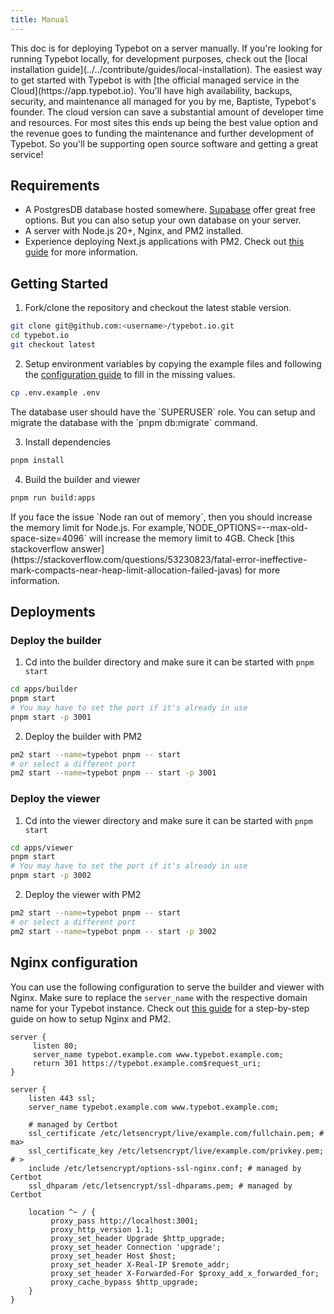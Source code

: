 ```yaml
---
title: Manual
---
```


<Warning>
  This doc is for deploying Typebot on a server manually. If you're looking for
  running Typebot locally, for development purposes, check out the [local
  installation guide](../../contribute/guides/local-installation).
</Warning>

<Note>
  The easiest way to get started with Typebot is with [the official managed
  service in the Cloud](https://app.typebot.io). You'll have high availability,
  backups, security, and maintenance all managed for you by me, Baptiste,
  Typebot's founder. The cloud version can save a substantial amount of
  developer time and resources. For most sites this ends up being the best value
  option and the revenue goes to funding the maintenance and further development
  of Typebot. So you'll be supporting open source software and getting a great
  service!
</Note>

## Requirements

- A PostgresDB database hosted somewhere. [Supabase](https://supabase.com/) offer great free options. But you can also setup your own database on your server.
- A server with Node.js 20+, Nginx, and PM2 installed.
- Experience deploying Next.js applications with PM2. Check out [this guide](https://www.coderrocketfuel.com/article/how-to-deploy-a-next-js-website-to-a-digital-ocean-server/) for more information.

## Getting Started

1. Fork/clone the repository and checkout the latest stable version.

```sh
git clone git@github.com:<username>/typebot.io.git
cd typebot.io
git checkout latest
```

2. Setup environment variables by copying the example files and following the [configuration guide](/self-hosting/configuration) to fill in the missing values.

```sh
cp .env.example .env
```

<Note>
  The database user should have the `SUPERUSER` role. You can setup and migrate
  the database with the `pnpm db:migrate` command.
</Note>

3. Install dependencies

```sh
pnpm install
```

4. Build the builder and viewer

```sh
pnpm run build:apps
```

<Note>
  If you face the issue `Node ran out of memory`, then you should increase the
  memory limit for Node.js. For example,`NODE_OPTIONS=--max-old-space-size=4096`
  will increase the memory limit to 4GB. Check [this stackoverflow
  answer](https://stackoverflow.com/questions/53230823/fatal-error-ineffective-mark-compacts-near-heap-limit-allocation-failed-javas)
  for more information.
</Note>

## Deployments

### Deploy the builder

1. Cd into the builder directory and make sure it can be started with `pnpm start`

```sh
cd apps/builder
pnpm start
# You may have to set the port if it's already in use
pnpm start -p 3001
```

2. Deploy the builder with PM2

```sh
pm2 start --name=typebot pnpm -- start
# or select a different port
pm2 start --name=typebot pnpm -- start -p 3001
```

### Deploy the viewer

1. Cd into the viewer directory and make sure it can be started with `pnpm start`

```sh
cd apps/viewer
pnpm start
# You may have to set the port if it's already in use
pnpm start -p 3002
```

2. Deploy the viewer with PM2

```sh
pm2 start --name=typebot pnpm -- start
# or select a different port
pm2 start --name=typebot pnpm -- start -p 3002
```

## Nginx configuration

You can use the following configuration to serve the builder and viewer with Nginx. Make sure to replace the `server_name` with the respective domain name for your Typebot instance. Check out [this guide](https://www.coderrocketfuel.com/article/how-to-deploy-a-next-js-website-to-a-digital-ocean-server/) for a step-by-step guide on how to setup Nginx and PM2.

```nginx
server {
     listen 80;
     server_name typebot.example.com www.typebot.example.com;
     return 301 https://typebot.example.com$request_uri;
}

server {
    listen 443 ssl;
    server_name typebot.example.com www.typebot.example.com;

    # managed by Certbot
    ssl_certificate /etc/letsencrypt/live/example.com/fullchain.pem; # ma>
    ssl_certificate_key /etc/letsencrypt/live/example.com/privkey.pem; # >
    include /etc/letsencrypt/options-ssl-nginx.conf; # managed by Certbot
    ssl_dhparam /etc/letsencrypt/ssl-dhparams.pem; # managed by Certbot

    location ^~ / {
         proxy_pass http://localhost:3001;
         proxy_http_version 1.1;
         proxy_set_header Upgrade $http_upgrade;
         proxy_set_header Connection 'upgrade';
         proxy_set_header Host $host;
         proxy_set_header X-Real-IP $remote_addr;
         proxy_set_header X-Forwarded-For $proxy_add_x_forwarded_for;
         proxy_cache_bypass $http_upgrade;
    }
}
```
